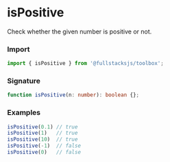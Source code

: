 # isPositive

Check whether the given number is positive or not.

### Import

```typescript copy
import { isPositive } from '@fullstacksjs/toolbox';
```

### Signature

```typescript copy
function isPositive(n: number): boolean {};
```

### Examples

```typescript copy
isPositive(0.1) // true
isPositive(1)   // true
isPositive(10)  // true
isPositive(-1)  // false
isPositive(0)   // false
```
